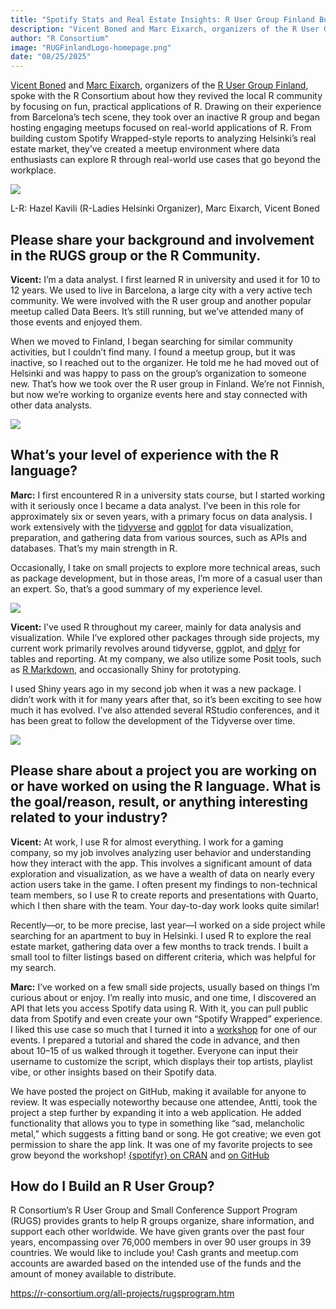 ```yaml
---
title: "Spotify Stats and Real Estate Insights: R User Group Finland Builds Practical Projects"
description: "Vicent Boned and Marc Eixarch, organizers of the R User Group Finland, spoke with the R Consortium about how they revived the local R community by focusing on fun, practical applications of R."
author: "R Consortium"
image: "RUGFinlandLogo-homepage.png"
date: "08/25/2025"
---
```



[Vicent Boned](https://www.linkedin.com/in/vboned/) and [Marc Eixarch](https://www.linkedin.com/in/marc-eixarch/), organizers of the [R User Group Finland](https://www.meetup.com/r-user-group-finland/), spoke with the R Consortium about how they revived the local R community by focusing on fun, practical applications of R. Drawing on their experience from Barcelona's tech scene, they took over an inactive R group and began hosting engaging meetups focused on real-world applications of R. From building custom Spotify Wrapped-style reports to analyzing Helsinki's real estate market, they've created a meetup environment where data enthusiasts can explore R through real-world use cases that go beyond the workplace.

![](RUGFinlandorganizers.png)

L-R: Hazel Kavili (R-Ladies Helsinki Organizer), Marc Eixarch, Vicent Boned

## Please share your background and involvement in the RUGS group or the R Community.

**Vicent:** I'm a data analyst. I first learned R in university and used it for 10 to 12 years. We used to live in Barcelona, a large city with a very active tech community. We were involved with the R user group and another popular meetup called Data Beers. It's still running, but we've attended many of those events and enjoyed them.

When we moved to Finland, I began searching for similar community activities, but I couldn't find many. I found a meetup group, but it was inactive, so I reached out to the organizer. He told me he had moved out of Helsinki and was happy to pass on the group's organization to someone new. That's how we took over the R user group in Finland. We're not Finnish, but now we're working to organize events here and stay connected with other data analysts.

![](RUGFinlandLogo.png)

## What's your level of experience with the R language?

**Marc:** I first encountered R in a university stats course, but I started working with it seriously once I became a data analyst. I've been in this role for approximately six or seven years, with a primary focus on data analysis. I work extensively with the [tidyverse](https://www.tidyverse.org/) and [ggplot](https://ggplot2.tidyverse.org/) for data visualization, preparation, and gathering data from various sources, such as APIs and databases. That's my main strength in R.

Occasionally, I take on small projects to explore more technical areas, such as package development, but in those areas, I'm more of a casual user than an expert. So, that's a good summary of my experience level.

![](MarcExirach.png)

**Vicent:** I've used R throughout my career, mainly for data analysis and visualization. While I've explored other packages through side projects, my current work primarily revolves around tidyverse, ggplot, and [dplyr](https://dplyr.tidyverse.org/) for tables and reporting. At my company, we also utilize some Posit tools, such as [R Markdown](https://rmarkdown.rstudio.com/), and occasionally Shiny for prototyping.

I used Shiny years ago in my second job when it was a new package. I didn't work with it for many years after that, so it's been exciting to see how much it has evolved. I've also attended several RStudio conferences, and it has been great to follow the development of the Tidyverse over time.

![](VicentBoned.png)

## Please share about a project you are working on or have worked on using the R language. What is the goal/reason, result, or anything interesting related to your industry?

**Vicent:** At work, I use R for almost everything. I work for a gaming company, so my job involves analyzing user behavior and understanding how they interact with the app. This involves a significant amount of data exploration and visualization, as we have a wealth of data on nearly every action users take in the game. I often present my findings to non-technical team members, so I use R to create reports and presentations with Quarto, which I then share with the team. Your day-to-day work looks quite similar!

Recently—or, to be more precise, last year—I worked on a side project while searching for an apartment to buy in Helsinki. I used R to explore the real estate market, gathering data over a few months to track trends. I built a small tool to filter listings based on different criteria, which was helpful for my search.

**Marc:** I've worked on a few small side projects, usually based on things I'm curious about or enjoy. I'm really into music, and one time, I discovered an API that lets you access Spotify data using R. With it, you can pull public data from Spotify and even create your own "Spotify Wrapped" experience. I liked this use case so much that I turned it into a [workshop](https://www.meetup.com/r-user-group-finland/events/291613918/?eventOrigin=group_events_list) for one of our events. I prepared a tutorial and shared the code in advance, and then about 10–15 of us walked through it together. Everyone can input their username to customize the script, which displays their top artists, playlist vibe, or other insights based on their Spotify data.

We have posted the project on GitHub, making it available for anyone to review. It was especially noteworthy because one attendee, Antti, took the project a step further by expanding it into a web application. He added functionality that allows you to type in something like "sad, melancholic metal," which suggests a fitting band or song. He got creative; we even got permission to share the app link. It was one of my favorite projects to see grow beyond the workshop! [{spotifyr} on CRAN](https://cran.r-project.org/web/packages/spotifyr/index.html) and [on GitHub](https://github.com/charlie86/spotifyr)

## How do I Build an R User Group?

R Consortium's R User Group and Small Conference Support Program (RUGS) provides grants to help R groups organize, share information, and support each other worldwide. We have given grants over the past four years, encompassing over 76,000 members in over 90 user groups in 39 countries. We would like to include you! Cash grants and meetup.com accounts are awarded based on the intended use of the funds and the amount of money available to distribute.

[https://r-consortium.org/all-projects/rugsprogram.htm](https://r-consortium.org/all-projects/rugsprogram.html)
